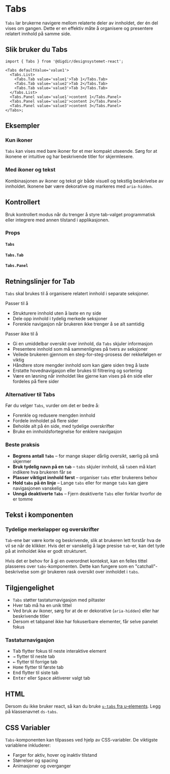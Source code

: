 
<Meta of={TabsStories} />

# Tabs

`Tabs` lar brukerne navigere mellom relaterte deler av innholdet, der én del vises om gangen. Dette er en effektiv måte å organisere og presentere relatert innhold på samme side.

<Primary />
<Controls />

## Slik bruker du Tabs

```tsx
import { Tabs } from '@digdir/designsystemet-react';

<Tabs defaultValue='value1'>
  <Tabs.List>
    <Tabs.Tab value='value1'>Tab 1</Tabs.Tab>
    <Tabs.Tab value='value2'>Tab 2</Tabs.Tab>
    <Tabs.Tab value='value3'>Tab 3</Tabs.Tab>
  </Tabs.List>
  <Tabs.Panel value='value1'>content 1</Tabs.Panel>
  <Tabs.Panel value='value2'>content 2</Tabs.Panel>
  <Tabs.Panel value='value3'>content 3</Tabs.Panel>
</Tabs>;
```

## Eksempler

### Kun ikoner
`Tabs` kan vises med bare ikoner for et mer kompakt utseende. Sørg for at ikonene er intuitive og har beskrivende titler for skjermlesere.

<Canvas of={TabsStories.IconsOnly} />

### Med ikoner og tekst
Kombinasjonen av ikoner og tekst gir både visuell og tekstlig beskrivelse av innholdet. Ikonene bør være dekorative og markeres med `aria-hidden`.

<Canvas of={TabsStories.IconsWithText} />

## Kontrollert
Bruk kontrollert modus når du trenger å styre tab-valget programmatisk eller integrere med annen tilstand i applikasjonen.

<Canvas of={TabsStories.Controlled} />

### Props

#### `Tabs`

<ArgTypes of={Tabs} />

#### `Tabs.Tab`

<ArgTypes of={TabsTab} />

#### `Tabs.Panel`

<ArgTypes of={TabsPanel} />

## Retningslinjer for Tab

`Tabs` skal brukes til å organisere relatert innhold i separate seksjoner.

Passer til å
* Strukturere innhold uten å laste en ny side
* Dele opp innhold i tydelig merkede seksjoner
* Forenkle navigasjon når brukeren ikke trenger å se alt samtidig

Passer ikke til å 
* Gi en umiddelbar oversikt over innhold, da `Tabs` skjuler informasjon
* Presentere innhold som må sammenlignes på tvers av seksjoner
* Veilede brukeren gjennom en steg-for-steg-prosess der rekkefølgen er viktig
* Håndtere store mengder innhold som kan gjøre siden treg å laste
* Erstatte hovednavigasjon eller brukes til filtrering og sortering
* Være en løsning når innholdet like gjerne kan vises på én side eller fordeles på flere sider

### Alternativer til Tabs
Før du velger `Tabs`, vurder om det er bedre å:
* Forenkle og redusere mengden innhold
* Fordele innholdet på flere sider
* Beholde alt på én side, med tydelige overskrifter
* Bruke en innholdsfortegnelse for enklere navigasjon

### Beste praksis
* **Begrens antall `Tabs`** – for mange skaper dårlig oversikt, særlig på små skjermer
* **Bruk tydelig navn på en `tab`** – `tabs` skjuler innhold, så `tab`en må klart indikere hva brukeren får se
* **Plasser viktigst innhold først** – organiser `tabs` etter brukerens behov
* **Hold `tabs` på én linje** – Lange `tabs` eller for mange `tabs` kan gjøre navigasjonen vanskelig
* **Unngå deaktiverte `Tabs`** – Fjern deaktiverte `Tabs` eller forklar hvorfor de er tomme

## Tekst i komponenten 
### Tydelige merkelapper og overskrifter
`Tab`-ene bør være korte og beskrivende, slik at brukeren lett forstår hva de vil se når de klikker. Hvis det er vanskelig å lage presise `tab`-er, kan det tyde på at innholdet ikke er godt strukturert.

Hvis det er behov for å gi en overordnet kontekst, kan en felles tittel plasseres over `tabs`-komponenten. Dette kan fungere som en "catchall"-beskrivelse som gir brukeren rask oversikt over innholdet i `tabs`.


## Tilgjengelighet
* `Tabs` støtter tastaturnavigasjon med piltaster
* Hver tab må ha en unik tittel
* Ved bruk av ikoner, sørg for at de er dekorative (`aria-hidden`) eller har beskrivende titler
* Dersom et tabpanel ikke har fokuserbare elementer, får selve panelet fokus


### Tastaturnavigasjon
* <kbd>Tab</kbd> flytter fokus til neste interaktive element
* <kbd data-icon>→</kbd> flytter til neste tab
* <kbd data-icon>←</kbd> flytter til forrige tab
* <kbd>Home</kbd> flytter til første tab
* <kbd>End</kbd> flytter til siste tab
* <kbd>Enter</kbd> eller <kbd>Space</kbd> aktiverer valgt tab

## HTML
Dersom du ikke bruker react, så kan du bruke [`u-tabs` fra u-elements](https://u-elements.github.io/u-elements/elements/u-tabs).
Legg på klassenavnet `ds-tabs`.

## CSS Variabler
`Tabs`-komponenten kan tilpasses ved hjelp av CSS-variabler. De viktigste variablene inkluderer:
* Farger for aktiv, hover og inaktiv tilstand
* Størrelser og spacing
* Animasjoner og overganger

<CssVariables css={css} />
